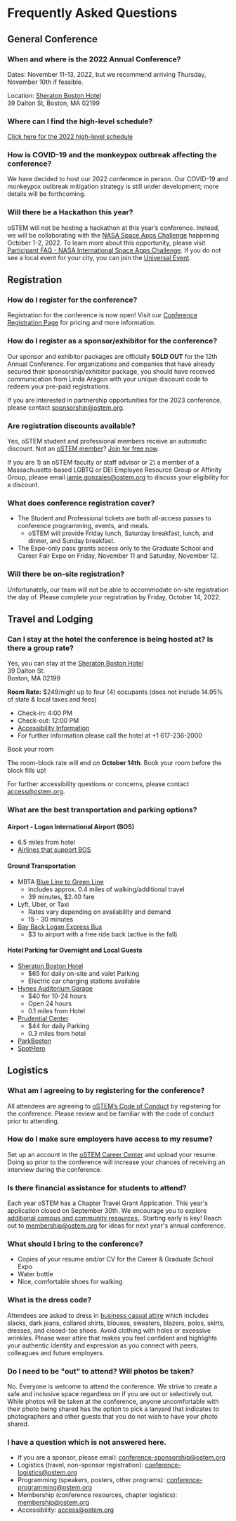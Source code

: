 
<SiteLayout title="Schedule">

# Frequently Asked Questions

<div className={"faqs"}>

## **General Conference**
  
### When and where is the 2022 Annual Conference?
  
Dates:
   November 11-13, 2022, but we recommend arriving Thursday, November 10th if feasible.
  
Location: 
   [Sheraton Boston Hotel](https://www.marriott.com/en-us/hotels/bosbo-sheraton-boston-hotel/overview/) <br/>
39 Dalton St, Boston, MA 02199

### Where can I find the high-level schedule?
  
[Click here for the 2022 high-level schedule](https://conference.ostem.org/2022/schedule)
  
### How is COVID-19 and the monkeypox outbreak affecting the conference?

We have decided to host our 2022 conference in person. Our COVID-19 and monkeypox outbreak mitigation strategy is still under development; more details will be forthcoming.
  
### Will there be a Hackathon this year?
  
oSTEM will not be hosting a hackathon at this year’s conference. Instead, we will be collaborating with the [NASA Space Apps Challenge](https://www.spaceappschallenge.org/) happening October 1-2, 2022. To learn more about this opportunity, please visit [Participant FAQ - NASA International Space Apps Challenge](https://www.spaceappschallenge.org/resources/faq/). If you do not see a local event for your city, you can join the [Universal Event](https://2020.spaceappschallenge.org/locations/universal-event/).

## **Registration**

### How do I register for the conference?

Registration for the conference is now open! Visit our [Conference Registration Page](https://conference.ostem.org/2022/registration) for pricing and more information.
  
### How do I register as a sponsor/exhibitor for the conference?
Our sponsor and exhibitor packages are officially **SOLD OUT** for the 12th Annual Conference. For organizations and companies that have already secured their sponsorship/exhibitor package, you should have received communication from Linda Aragon with your unique discount code to redeem your pre-paid registrations. 
  
  If you are interested in partnership opportunities for the 2023 conference, please contact sponsorship@ostem.org.
  
  ### Are registration discounts available? 
Yes, oSTEM student and professional members receive an automatic discount. Not an [oSTEM member](https://ostem.org/page/how-to-join-ostem)? [Join for free now](https://ostem.org/page/how-to-join-ostem).
  
If you are 1) an oSTEM faculty or staff advisor or 2) a member of a Massachusetts-based LGBTQ or DEI Employee Resource Group or Affinity Group, please email jamie.gonzales@ostem.org to discuss your eligibility for a discount.

### What does conference registration cover?

- The Student and Professional tickets are both all-access passes to conference programming, events, and meals.
  - oSTEM will provide Friday lunch, Saturday breakfast, lunch, and dinner, and Sunday breakfast.
- The Expo-only pass grants access only to the Graduate School and Career Fair Expo on Friday, November 11 and Saturday, November 12.

### Will there be on-site registration?
  
Unfortunately, our team will not be able to accommodate on-site registration the day of. Please complete your registration by Friday, October 14, 2022.

  
## **Travel and Lodging**
### Can I stay at the hotel the conference is being hosted at? Is there a group rate?
Yes, you can stay at the [Sheraton Boston Hotel](https://www.marriott.com/en-us/hotels/bosbo-sheraton-boston-hotel/overview/) <br/>
39 Dalton St. <br/>
Boston, MA 02199

**Room Rate:** $249/night up to four (4) occupants (does not include 14.95% of state & local taxes and fees)
- Check-in: 4:00 PM
- Check-out: 12:00 PM
- [Accessibility Information](https://www.marriott.com/en-us/hotels/bosbo-sheraton-boston-hotel/overview/#access:~:text=617%2D236%2D2000-,Accessible,-Hotel%20Features)
- For further information please call the hotel at +1 617-236-2000

<div className="text-center m-4">
<CTAButton onClick="https://book.passkey.com/go/oSTEM2022" backgroundColor="skyblue">Book your room</CTAButton>
</div>

The room-block rate will end on **October 14th**. Book your room before the block fills up!

For further accessibility questions or concerns, please contact access@ostem.org.
  
### What are the best transportation and parking options?
#### Airport - Logan International Airport (BOS)
- 6.5 miles from hotel
- [Airlines that support BOS](https://www.massport.com/logan-airport/flights/airlines/)

#### Ground Transportation
- MBTA [Blue Line to Green Line](https://goo.gl/maps/vTQyTBpLvmbqHKJTA)
    - Includes approx. 0.4 miles of walking/additional travel
    - 39 minutes, $2.40 fare
- Lyft, Uber, or Taxi
    - Rates vary depending on availability and demand
    - 15 - 30 minutes
- [Bay Back Logan Express Bus](https://www.massport.com/logan-airport/to-from-logan/transportation-options/logan-express/back-bay/)
     - $3 to airport with a free ride back (active in the fall)

#### Hotel Parking for Overnight and Local Guests
- [Sheraton Boston Hotel](https://www.marriott.com/en-us/hotels/bosbo-sheraton-boston-hotel/overview/)
    - $65 for daily on-site and valet Parking
    - Electric car charging stations available
- [Hynes Auditorium Garage](https://www.pilgrimparking.com/boston-parking-garages/hynes-auditorium-garage)
    - $40 for 10-24 hours
    - Open 24 hours
    - 0.1 miles from Hotel
- [Prudential Center](https://www.prudentialcenter.com/visit/parking/)
    - $44 for daily Parking
    - 0.3 miles from hotel
- [ParkBoston](https://park.boston.gov/)
- [SpotHero](https://spothero.com/)

## **Logistics**
 ### What am I agreeing to by registering for the conference?
  All attendees are agreeing to [oSTEM’s Code of Conduct](https://ostem.org/Page/code-of-conduct) by registering for the conference. Please review and be familiar with the code of conduct prior to attending.
  
 ### How do I make sure employers have access to my resume?
  Set up an account in the [oSTEM Career Center](https://careers.ostem.org/login/?goto=%2Faccount%2F&msg=1) and upload your resume. Doing so prior to the conference will increase your chances of receiving an interview during the conference.
  
 ### Is there financial assistance for students to attend?
 Each year oSTEM has a Chapter Travel Grant Application. This year's application closed on September 30th. We encourage you to explore [additional campus and community resources.](https://ostem.notion.site/Chapter-Finances-oSTEM-Annual-Conference-bb9f01b02b474b3995c7b8ce06b8e843). Starting early is key! Reach out to membership@ostem.org for ideas for next year's annual conference.
  
### What should I bring to the conference?
 - Copies of your resume and/or CV for the Career & Graduate School Expo
 - Water bottle
 - Nice, comfortable shoes for walking
  
  ### What is the dress code?
  Attendees are asked to dress in [business casual attire](https://ostem.notion.site/b87f2caffdf441ccaa52a67aee979019?v=1ec0ef678ffe41d6982d57639b2c4134) which includes slacks, dark jeans, collared shirts, blouses, sweaters, blazers, polos, skirts, dresses, and closed-toe shoes. Avoid clothing with holes or excessive wrinkles. Please wear attire that makes you feel confident and highlights your authentic identity and expression as you connect with peers, colleagues and future employers.
  
  ### Do I need to be "out" to attend? Will photos be taken?
  No. Everyone is welcome to attend the conference. We strive to create a safe and inclusive space regardless on if you are out or selectively out. While photos will be taken at the conference, anyone uncomfortable with their photo being shared has the option to pick a lanyard that indicates to photographers and other guests that you do not wish to have your photo shared.
  
  ### I have a question which is not answered here.
  
 - If you are a sponsor, please email: conference-sponsorship@ostem.org
 - Logistics (travel, non-sponsor registration): conference-logistics@ostem.org
 - Programming (speakers, posters, other programs): conference-programming@ostem.org
 - Membership (conference resources, chapter logistics): membership@ostem.org
 - Accessibility: access@ostem.org
<style jsx>{`
  .faqs :global(h3) {
    font-size: 1.5rem;
  }
`}</style>

</div>

</SiteLayout>
